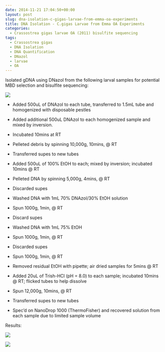 ```yaml
---
date: 2014-11-21 17:04:50+00:00
layout: post
slug: dna-isolation-c-gigas-larvae-from-emma-oa-experiments
title: DNA Isolation - C.gigas Larvae from Emma OA Experiments
categories:
  - Crassostrea gigas larvae OA (2011) bisulfite sequencing
tags:
  - Crassostrea gigas
  - DNA Isolation
  - DNA Quantification
  - DNazol
  - larvae
  - OA
---
```


Isolated gDNA using DNazol from the following larval samples for potential MBD selection and bisulfite sequencing:

![](https://eagle.fish.washington.edu/Arabidopsis/20141121%20-%20Gigas%20larvae%20OA%20tubes.jpg)

- Added 500uL of DNAzol to each tube, transferred to 1.5mL tube and homogenized with disposable pestles

- Added additional 500uL DNAzol to each homogenized sample and mixed by inversion.

- Incubated 10mins at RT

- Pelleted debris by spinning 10,000g, 10mins, @ RT

- Transferred supes to new tubes

- Added 500uL of 100% EtOH to each; mixed by inversion; incubated 10mins @ RT

- Pelleted DNA by spinning 5,000g, 4mins, @ RT

- Discarded supes

- Washed DNA with 1mL 70% DNAzol/30% EtOH solution

- Spun 1000g, 1min, @ RT

- Discard supes

- Washed DNA with 1mL 75% EtOH

- Spun 1000g, 1min, @ RT

- Discarded supes

- Spun 1000g, 1min, @ RT

- Removed residual EtOH with pipette; air dried samples for 5mins @ RT

- Added 20uL of Trish-HCl (pH = 8.0) to each sample; incubated 10mins @ RT; flicked tubes to help dissolve

- Spun 12,000g, 10mins, @ RT

- Transferred supes to new tubes

- Spec'd on NanoDrop 1000 (ThermoFisher) and recovered solution from each sample due to limited sample volume

Results:

![](https://eagle.fish.washington.edu/Arabidopsis/20141121%20-%20Gigas%20larvae%20OA%20gDNA%20ODs-01.JPG)

![](https://eagle.fish.washington.edu/Arabidopsis/20141121%20-%20Gigas%20larvae%20OA%20gDNA%20ODs%20Plots.JPG)
